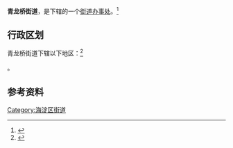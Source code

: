 {{中国乡级行政区
|景观照片文件名 = Sommerpalast, Peking - panoramio - Georg Denda.jpg
|景观照片描述 = [[颐和园|颐和园]]全境位于青龙桥街道辖区内
|汉语拼音 = 
|其他语言 = 
|其他语言名称 = 
|旧称 = 青龙桥镇<ref name="hddm">{{cite book|author=海淀区地名志编辑委员会|title=北京市海淀区地名志|year=1992|publisher=北京出版社|isbn=7-200-01890-2}}</ref>{{rp|95}}
|地名出处 = 白浮瓮山河青龙桥
|位置图文件名 = 
|位置图描述 = 
|自定义图片= 
|建置时间 = 1963年
|政府驻地 = 安河桥东1号
|毗邻 = [[西北旺地区|西北旺地区]]、[[马连洼街道|马连洼街道]]、[[上地街道|上地街道]]、[[东升地区|东升地区]]、[[清华园街道|清华园街道]]、[[燕园街道|燕园街道]]、[[万柳地区|万柳地区]]、[[四季青地区|四季青地区]]、[[香山街道_(北京市)|香山街道]]
|总面积 = 
|总人口 = 
|总人口年份 = 
|户籍人口 = 
|户籍人口年份 = 
|常住人口 = 84221人<ref>{{cite web|url=http://zyk.bjhd.gov.cn/jbdt/auto4514_51808/auto4514_54025/auto4514/auto4514_54045/auto4514/202106/P020210607318472808814.pdf|title=北京市海淀区第七次全国人口普查公报|publisher=北京市海淀区统计局|date=2021-06-07|accessdate=2021-06-18}}</ref>
|常住人口年份 = 2020
|人口密度 = 
|GDP = 
|GDP年份 = 
|邮政编码 = 100091
|电话区号 = 10
|官方网站 = 
|网站名称 = 
|11/01/08/013/000}}

'''青龙桥街道'''，是{{PRC admin/fullname|11/01/08/013/000|3}}下辖的一个[[街道办事处|街道办事处]]。<ref>{{PRC admin/ref sgc|{{PRC admin/parent|11/01/08/013/000}}}}</ref>

== 行政区划 ==

青龙桥街道下辖以下地区：<ref>{{PRC admin/ref sgc|11/01/08/013/000}}</ref>

{{PRC admin/children|11/01/08/013/000}}。

== 参考资料 ==

{{Reflist|2}}

{{北京市海淀区行政区划}}
{{北京行政区划小作品}}

[[Category:海淀区街道|Category:海淀区街道]]
